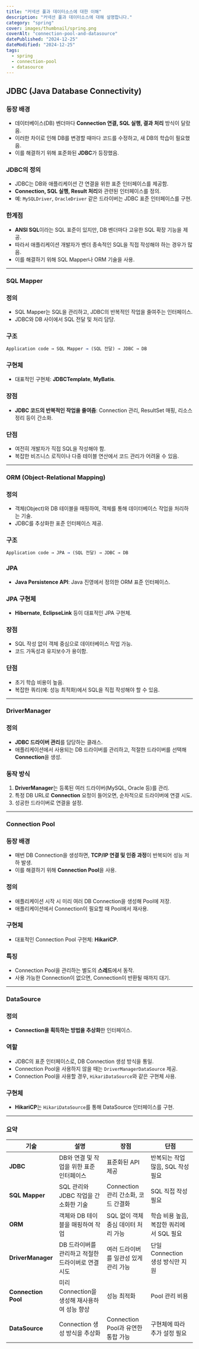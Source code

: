```yaml
---
title: "커넥션 풀과 데이터소스에 대한 이해"
description: "커넥션 풀과 데이터소스에 대해 설명합니다."
category: "spring"
cover: images/thumbnail/spring.png
coverAlt: "connection-pool-and-datasource"
datePublished: "2024-12-25"
dateModified: "2024-12-25"
tags:
  - spring
  - connection-pool
  - datasource
---
```


## JDBC (Java Database Connectivity)

### 등장 배경

- 데이터베이스(DB) 벤더마다 **Connection 연결, SQL 실행, 결과 처리** 방식이 달랐음.
- 이러한 차이로 인해 DB를 변경할 때마다 코드를 수정하고, 새 DB의 학습이 필요했음.
- 이를 해결하기 위해 표준화된 **JDBC**가 등장했음.

### JDBC의 정의

- JDBC는 DB와 애플리케이션 간 연결을 위한 표준 인터페이스를 제공함.
- **Connection, SQL 실행, Result 처리**와 관련된 인터페이스를 정의.
- 예: `MySQLDriver`, `OracleDriver` 같은 드라이버는 JDBC 표준 인터페이스를 구현.

### 한계점

- **ANSI SQL**이라는 SQL 표준이 있지만, DB 벤더마다 고유한 SQL 확장 기능을 제공.
- 따라서 애플리케이션 개발자가 벤더 종속적인 SQL을 직접 작성해야 하는 경우가 많음.
- 이를 해결하기 위해 SQL Mapper나 ORM 기술을 사용.

---

### SQL Mapper

### 정의

- SQL Mapper는 SQL을 관리하고, JDBC의 반복적인 작업을 줄여주는 인터페이스.
- JDBC와 DB 사이에서 SQL 전달 및 처리 담당.

### 구조

```jsx
Application code → SQL Mapper → (SQL 전달) → JDBC → DB

```

### 구현체

- 대표적인 구현체: **JDBCTemplate**, **MyBatis**.

### 장점

- **JDBC 코드의 반복적인 작업을 줄여줌**: Connection 관리, ResultSet 매핑, 리소스 정리 등이 간소화.

### 단점

- 여전히 개발자가 직접 SQL을 작성해야 함.
- 복잡한 비즈니스 로직이나 다중 테이블 연산에서 코드 관리가 어려울 수 있음.

---

### ORM (Object-Relational Mapping)

### 정의

- 객체(Object)와 DB 테이블을 매핑하여, 객체를 통해 데이터베이스 작업을 처리하는 기술.
- JDBC를 추상화한 표준 인터페이스 제공.

### 구조

```jsx
Application code → JPA → (SQL 전달) → JDBC → DB

```

### JPA

- **Java Persistence API**: Java 진영에서 정의한 ORM 표준 인터페이스.

### JPA 구현체

- **Hibernate**, **EclipseLink** 등이 대표적인 JPA 구현체.

### 장점

- SQL 작성 없이 객체 중심으로 데이터베이스 작업 가능.
- 코드 가독성과 유지보수가 용이함.

### 단점

- 초기 학습 비용이 높음.
- 복잡한 쿼리(예: 성능 최적화)에서 SQL을 직접 작성해야 할 수 있음.

---

### DriverManager

### 정의

- **JDBC 드라이버 관리**를 담당하는 클래스.
- 애플리케이션에서 사용되는 DB 드라이버를 관리하고, 적절한 드라이버를 선택해 **Connection**을 생성.

### 동작 방식

1. **DriverManager**는 등록된 여러 드라이버(MySQL, Oracle 등)를 관리.
2. 특정 DB URL로 **Connection** 요청이 들어오면, 순차적으로 드라이버에 연결 시도.
3. 성공한 드라이버로 연결을 설정.

---

### Connection Pool

### 등장 배경

- 매번 DB Connection을 생성하면, **TCP/IP 연결 및 인증 과정**이 반복되어 성능 저하 발생.
- 이를 해결하기 위해 **Connection Pool**을 사용.

### 정의

- 애플리케이션 시작 시 미리 여러 DB Connection을 생성해 Pool에 저장.
- 애플리케이션에서 Connection이 필요할 때 Pool에서 재사용.

### 구현체

- 대표적인 Connection Pool 구현체: **HikariCP**.

### 특징

- Connection Pool을 관리하는 별도의 **스레드**에서 동작.
- 사용 가능한 Connection이 없으면, Connection이 반환될 때까지 대기.

---

### DataSource

### 정의

- **Connection을 획득하는 방법을 추상화**한 인터페이스.

### 역할

- JDBC의 표준 인터페이스로, DB Connection 생성 방식을 통일.
- Connection Pool을 사용하지 않을 때는 `DriverManagerDataSource` 제공.
- Connection Pool을 사용할 경우, `HikariDataSource`와 같은 구현체 사용.

### 구현체

- **HikariCP**는 `HikariDataSource`를 통해 DataSource 인터페이스를 구현.

---

### 요약

| 기술 | 설명 | 장점 | 단점 |
| --- | --- | --- | --- |
| **JDBC** | DB와 연결 및 작업을 위한 표준 인터페이스 | 표준화된 API 제공 | 반복되는 작업 많음, SQL 작성 필요 |
| **SQL Mapper** | SQL 관리와 JDBC 작업을 간소화한 기술 | Connection 관리 간소화, 코드 간결화 | SQL 직접 작성 필요 |
| **ORM** | 객체와 DB 테이블을 매핑하여 작업 | SQL 없이 객체 중심 데이터 처리 가능 | 학습 비용 높음, 복잡한 쿼리에서 SQL 필요 |
| **DriverManager** | DB 드라이버를 관리하고 적절한 드라이버로 연결 시도 | 여러 드라이버를 일관성 있게 관리 가능 | 단일 Connection 생성 방식만 지원 |
| **Connection Pool** | 미리 Connection을 생성해 재사용하여 성능 향상 | 성능 최적화 | Pool 관리 비용 |
| **DataSource** | Connection 생성 방식을 추상화 | Connection Pool과 유연한 통합 가능 | 구현체에 따라 추가 설정 필요 |